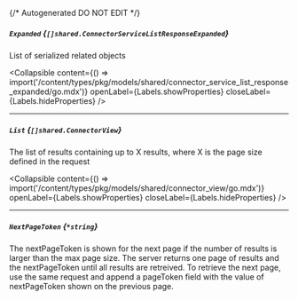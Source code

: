{/* Autogenerated DO NOT EDIT  */}

##### `Expanded` *{`[]shared.ConnectorServiceListResponseExpanded`}*
List of serialized related objects

<Collapsible content={() => import('/content/types/pkg/models/shared/connector_service_list_response_expanded/go.mdx')} openLabel={Labels.showProperties} closeLabel={Labels.hideProperties} />


---
##### `List` *{`[]shared.ConnectorView`}*
The list of results containing up to X results, where X is the page size defined in the request

<Collapsible content={() => import('/content/types/pkg/models/shared/connector_view/go.mdx')} openLabel={Labels.showProperties} closeLabel={Labels.hideProperties} />


---
##### `NextPageToken` *{`*string`}*
The nextPageToken is shown for the next page if the number of results is larger than the max page size. The server returns one page of results and the nextPageToken until all results are retreived. To retrieve the next page, use the same request and append a pageToken field with the value of nextPageToken shown on the previous page.


